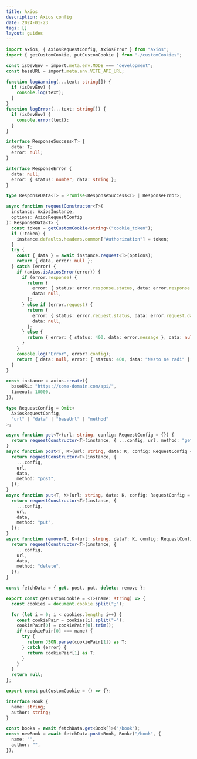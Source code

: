 ```yaml
---
title: Axios
description: Axios config
date: 2024-01-23
tags: []
layout: guides
---
```


```ts title="@package/core"
import axios, { AxiosRequestConfig, AxiosError } from "axios";
import { getCustomCookie, putCustomCookie } from "./customCookies";

const isDevEnv = import.meta.env.MODE === "development";
const baseURL = import.meta.env.VITE_API_URL;

function logWarning(...text: string[]) {
  if (isDevEnv) {
    console.log(text);
  }
}
function logError(...text: string[]) {
  if (isDevEnv) {
    console.error(text);
  }
}

interface ResponseSuccess<T> {
  data: T;
  error: null;
}

interface ResponseError {
  data: null;
  error: { status: number; data: string };
}

type ResponseData<T> = Promise<ResponseSuccess<T> | ResponseError>;

async function requestConstructor<T>(
  instance: AxiosInstance,
  options: AxiosRequestConfig
): ResponseData<T> {
  const token = getCustomCookie<string>("cookie_token");
  if (!token) {
    instance.defaults.headers.common["Authorization"] = token;
  }
  try {
    const { data } = await instance.request<T>(options);
    return { data, error: null };
  } catch (error) {
    if (axios.isAxiosError(error)) {
      if (error.response) {
        return {
          error: { status: error.response.status, data: error.response.data },
          data: null,
        };
      } else if (error.request) {
        return {
          error: { status: error.request.status, data: error.request.data },
          data: null,
        };
      } else {
        return { error: { status: 400, data: error.message }, data: null };
      }
    }
    console.log("Error", error?.config);
    return { data: null, error: { status: 400, data: "Nesto ne radi" } };
  }
}
```

```ts title="fetchData.ts"
const instance = axios.create({
  baseURL: "https://some-domain.com/api/",
  timeout: 10000,
});

type RequestConfig = Omit<
  AxiosRequestConfig,
  "url" | "data" | "baseUrl" | "method"
>;

async function get<T>(url: string, config: RequestConfig = {}) {
  return requestConstructor<T>(instance, { ...config, url, method: "get" });
}
async function post<T, K>(url: string, data: K, config: RequestConfig = {}) {
  return requestConstructor<T>(instance, {
    ...config,
    url,
    data,
    method: "post",
  });
}
async function put<T, K>(url: string, data: K, config: RequestConfig = {}) {
  return requestConstructor<T>(instance, {
    ...config,
    url,
    data,
    method: "put",
  });
}
async function remove<T, K>(url: string, data?: K, config: RequestConfig = {}) {
  return requestConstructor<T>(instance, {
    ...config,
    url,
    data,
    method: "delete",
  });
}

const fetchData = { get, post, put, delete: remove };
```

```ts title="cookies.ts"
export const getCustomCookie = <T>(name: string) => {
  const cookies = document.cookie.split(";");

  for (let i = 0; i < cookies.length; i++) {
    const cookiePair = cookies[i].split("=");
    cookiePair[0] = cookiePair[0].trim();
    if (cookiePair[0] === name) {
      try {
        return JSON.parse(cookiePair[1]) as T;
      } catch (error) {
        return cookiePair[1] as T;
      }
    }
  }
  return null;
};

export const putCustomCookie = () => {};
```

```ts title="books.ts"
interface Book {
  name: string;
  author: string;
}

const books = await fetchData.get<Book[]>("/book");
const newBook = await fetchData.post<Book, Book>("/book", {
  name: "",
  author: "",
});
```